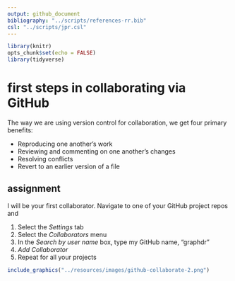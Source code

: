 ```yaml
---
output: github_document
bibliography: "../scripts/references-rr.bib"
csl: "../scripts/jpr.csl"
---
```


```r
library(knitr)
opts_chunk$set(echo = FALSE)
library(tidyverse)
```


# first steps in collaborating via GitHub

The way we are using version control for collaboration, we get four primary benefits: 

- Reproducing one another's work 
- Reviewing and commenting on one another's changes 
- Resolving conflicts 
- Revert to an earlier version of a file 





## assignment 

I will be your first collaborator. Navigate to one of your GitHub project repos and 

1. Select the *Settings* tab 
2. Select the *Collaborators* menu 
3. In the *Search by user name* box, type my GitHub name, "graphdr" 
4. *Add Collaborator* 
5. Repeat for all your projects 



```r
include_graphics("../resources/images/github-collaborate-2.png")
```


